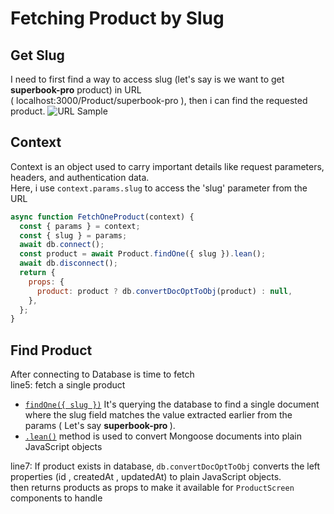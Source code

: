 
# Fetching Product by Slug

## Get Slug

I need to first find a way to access slug (let's say is we want to get <strong>superbook-pro</strong> product) in URL \
( localhost:3000/Product/superbook-pro ), then i can find the requested product.
![URL Sample](/../public/images/URLSample.png)

## Context

Context is an object used to carry important details like request parameters, headers, and authentication data.\
Here, i use `context.params.slug` to access the 'slug' parameter from the URL

```js showLineNumbers filename="API.js "
async function FetchOneProduct(context) {
  const { params } = context;
  const { slug } = params;
  await db.connect();
  const product = await Product.findOne({ slug }).lean();
  await db.disconnect();
  return {
    props: {
      product: product ? db.convertDocOptToObj(product) : null,
    },
  };
}
```

## Find Product

After connecting to Database is time to fetch \
line5: fetch a single product

- [`findOne({ slug })`](https://mongoosejs.com/docs/queries.html) It's querying the database to find a single document where the slug field matches the value extracted earlier from the params ( Let's say <strong>superbook-pro </strong> ).
- [`.lean()`](https://mongoosejs.com/docs/tutorials/lean.html) method is used to convert Mongoose documents into plain JavaScript objects

line7: If product exists in database, `db.convertDocOptToObj` converts the left properties (id , createdAt , updatedAt) to plain JavaScript objects.\
then returns products as props to make it available for `ProductScreen` components to handle
